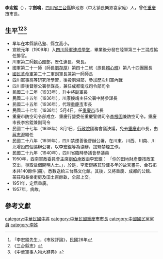 {{明清人物信息框
| 姓名 = 李宏錕
| 原名 =
| 圖片名稱= 李宏錕.jpg
| 圖片大小 =
| 圖片說明 = 
| 最高職務 = 重慶市市長
| 國家 = 中華民國 
| 爵位 =
| 籍貫 = [[四川省|四川省]][[三台縣|三台縣]]
| 族裔 = 
| 旗籍 = 
| 字號 = 
| 諡號 =
| 出生日期 =  
| 出生地點 =
| 逝世日期 = 
| 逝世地點 =
| 墓葬 =
| 配偶 =  
| 親屬 =  
| 出身 =
* 四川陸軍速成學堂
| 經歷 =
| 著作 =  
*
*
*
}}
'''李宏錕'''（{{bd|1895年||1957年||catIdx=L李}}），字'''劍鳴'''，[[四川省|四川省]][[三台縣|三台縣]]柳池鄉（中太镇長樂鄉袁家庵）人，曾任[[重慶市|重慶市]]市長。

== 生平<ref>「李宏錕先生」，《市政評論》，民國26年</ref><ref>《三台縣志》</ref><ref>《中華軍事人物大辭典》</ref> ==
* 早年在本縣讀私塾、縣立高小。
* 宣統元年（1909年）入[[四川陸軍速成學堂|四川陸軍速成學堂]]，畢業後分發在陸軍第三十三混成協任排官。
* 川軍第二師[[賴心輝|賴心輝]]部，歷任連長、營長。
* 國軍第二十一師（師長[[劉存厚|劉存厚]]）第四十二旅（旅長[[賴心輝|賴心輝]]）第八十四團團長
* [[國民革命軍|國民革命軍]]第二十二軍副軍長兼第一師師長
* 四川軍事高等研究所學習，後投劉湘部，參加歷次川軍內戰
* 四川善後督辦公署參謀長，兼任成都衛戍司令部司令
* 民國二十二年（1933年），升中將副軍長
* 民國二十五年（1936年），川康綏靖主任公署中將參謀長
* 民國二十五年（1936年），代理[[重慶市|重慶市]]市長
* 民國二十七年（1938年）5月4日，任[[重慶市|重慶市]]市長
* 重慶市防空司令部成立．重慶行營委任重慶警備司令[[李根固|李根固]]兼防空司令。重慶市長李宏錕兼副司令
* 民國二十七年（1938年）8月1日，[[行政院|行政院]]國務會議決議，免去[[重慶市|重慶市]]市長，由[[蔣志澄|蔣志澄]]繼任
* 民國二十八年（1939年），四川禁煙善後督辦公署，在川東、川西、川南、川北增設四個協辦公署，以李宏錕等為協辦，加緊禁煙工作。
* 民國二十九年（1940年），四川省臨時參議會參議員
* 1950年，西南軍政委員會主席[[劉伯承|劉伯承]]致函李宏錕： 「你的田地財產要按政策交出，爭取做個開明人土。」，於是，李宏錕將其珍藏多年的故宮畫冊、金石拓本共140餘件(冊)，悉數送給三台縣文化館。其後，又將重慶、成都的公館、茶莊和長樂街房及田土百餘畝，全部上交。
*1951年，定居重慶。
*1957年，病故。

==參考文獻==
{{reflist}}
{{重庆市市长}}

{{Authority control}}
{{DEFAULTSORT:L}}
[[category:中華民國中將|category:中華民國中將]]
[[category:中華民國重慶市市長|category:中華民國重慶市市長]]
[[category:中國國民黨黨員|category:中國國民黨黨員]]
[[category:李姓|category:李姓]]
